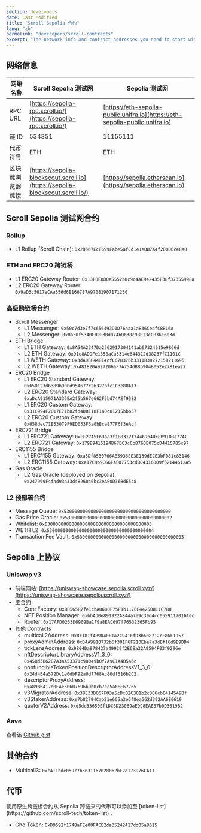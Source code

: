 ```yaml
---
section: developers
date: Last Modified
title: "Scroll Sepolia 合约"
lang: "zh"
permalink: "developers/scroll-contracts"
excerpt: "The network info and contract addresses you need to start with Scroll Sepolia Testnet."
---
```



##  网络信息

| 网络名称     | Scroll Sepolia 测试网                                                     | Sepolia 测试网                                                   |
| ------------------ | ----------------------------------------------------------------------------- | ---------------------------------------------------------------------------- |
| RPC URL            | [https://sepolia-rpc.scroll.io/](https://sepolia-rpc.scroll.io/)              | [https://eth-sepolia-public.unifra.io](https://eth-sepolia-public.unifra.io) |
| 链 ID           | 534351                                                                        | 11155111                                                                     |
| 代币符号   | ETH                                                                           | ETH                                                                          |
| 区块链浏览器链接 | [https://sepolia-blockscout.scroll.io](https://sepolia-blockscout.scroll.io/) | [https://sepolia.etherscan.io](https://sepolia.etherscan.io)                 |

## Scroll Sepolia 测试网合约

### Rollup

- L1 Rollup (Scroll Chain): `0x2D567EcE699Eabe5afCd141eDB7A4f2D0D6ce8a0`

### ETH and ERC20 跨链桥

- L1 ERC20 Gateway Router: `0x13FBE0D0e5552b8c9c4AE9e2435F38f37355998a`
- L2 ERC20 Gateway Router: `0x9aD3c5617eCAa556d6E166787A97081907171230`

### 高级跨链桥合约

- Scroll Messenger
  - L1 Messenger: `0x50c7d3e7f7c656493D1D76aaa1a836CedfCBB16A`
  - L2 Messenger: `0xBa50f5340FB9F3Bd074bD638c9BE13eCB36E603d`
- ETH Bridge
  - L1 ETH Gateway: `0x8A54A2347Da2562917304141ab67324615e9866d`
  - L2 ETH Gateway: `0x91e8ADDFe1358aCa5314c644312d38237fC1101C`
  - L1 WETH Gateway: `0x3dA0BF44814cfC678376b3311838272158211695`
  - L2 WETH Gateway: `0x481B20A927206aF7A754dB8b904B052e2781ea27`
- ERC20 Bridge
  - L1 ERC20 Standard Gateway: `0x65D123d6389b900d954677c26327bfc1C3e88A13`
  - L2 ERC20 Standard Gateway: `0xaDcA915971A336EA2f5b567e662F5bd74AEf9582`
  - L1 ERC20 Custom Gateway: `0x31C994F2017E71b82fd4D8118F140c81215bbb37`
  - L2 ERC20 Custom Gateway: `0x058dec71E53079F9ED053F3a0bBca877F6f3eAcf`
- ERC721 Bridge
  - L1 ERC721 Gateway: `0xEF27A5E63aa3f1B8312f744b9b4DcEB910Ba77AC`
  - L2 ERC721 Gateway: `0x179B9415194B67DC3c0b8760E075cD4415785c97`
- ERC1155 Bridge
  - L1 ERC1155 Gateway: `0xa5Df8530766A85936EE3E139dECE3bF081c83146`
  - L2 ERC1155 Gateway: `0xe17C9b9C66FAF07753cdB04316D09f52144612A5`
- Gas Oracle
  - L2 Gas Oracle (deployed on Sepolia): `0x247969F4fad93a33d4826046bc3eAE0D36BdE548`

### L2 预部署合约

- Message Queue: `0x5300000000000000000000000000000000000000`
- Gas Price Oracle: `0x5300000000000000000000000000000000000002`
- Whitelist: `0x5300000000000000000000000000000000000003`
- WETH L2: `0x5300000000000000000000000000000000000004`
- Transaction Fee Vault: `0x5300000000000000000000000000000000000005`

## Sepolia 上协议

### Uniswap v3

- 前端网站: [https://uniswap-showcase.sepolia.scroll.xyz/](https://uniswap-showcase.sepolia.scroll.xyz/)
- 主合约
  - Core Factory: `0xB856587fe1cbA8600F75F1b1176E44250B11C788`
  - NFT Position Manager: `0xbbAd0e891922A8A4a7e9c39d4cc0559117016fec`
  - Router: `0x17AFD0263D6909Ba1F9a8EAC697f76532365Fb95`
- 其他 Contracts
  - multicall2Address: `0x8c181f4B9040F1a2C941EfD3b608712cF86F1957`
  - proxyAdminAddress: `0xD4A9910732b6f301F6F210Ebe7a3dBf16d9E9DD4`
  - tickLensAddress: `0x9804Da978427a49929f2E6Ea32A9594F03f9296e`
  - nftDescriptorLibraryAddressV1_3_0: `0x45Bd3B62B7A3aA53371c98049b0f7A9C1A4B5a6c`
  - nonfungibleTokenPositionDescriptorAddressV1_3_0: `0x24d4E4a572Dc1e0dbF92a0d7768Ac80df516b2C2`
  - descriptorProxyAddress: `0xa8986417d0EAe50607696b9b0cb7ec5aFBE67765`
  - v3MigratorAddress: `0x38E33D067F03a5cDc02C301b2c306cb0414549Bf`
  - v3StakerAddress: `0xe7b82794Cab21e665a3e6f8ea562d392AA6E0619`
  - quoterV2Address: `0xd5dd33650Ef1DC6D23069aEDC8EAE87b0D3619B2`

### Aave

查看该 [Github gist](https://gist.github.com/dghelm/7fe68f0a524f30846e1142721c081d84).

## 其他合约

- Multicall3: `0xcA11bde05977b3631167028862bE2a173976CA11`

## 代币

<Aside type="note" title="">
  使用原生跨链桥合约从 Sepolia 跨链来的代币可以添加至
  [token-list](https://github.com/scroll-tech/token-list) .
</Aside>

- Gho Token: `0xD9692f1748aFEe00FACE2da35242417dd05a8615`
